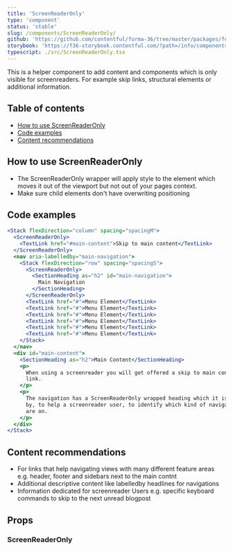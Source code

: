 ```yaml
---
title: 'ScreenReaderOnly'
type: 'component'
status: 'stable'
slug: /components/ScreenReaderOnly/
github: 'https://github.com/contentful/forma-36/tree/master/packages/forma-36-react-components/src/components/ScreenReaderOnly'
storybook: 'https://f36-storybook.contentful.com/?path=/info/components-ScreenReaderOnly'
typescript: ./src/ScreenReaderOnly.tsx
---
```



This is a helper component to add content and components which is only visible for screenreaders. For example skip links, structural elements or additional information.

## Table of contents

- [How to use ScreenReaderOnly](#how-to-use-ScreenReaderOnly)
- [Code examples](#code-examples)
- [Content recommendations](#content-recommendations)

## How to use ScreenReaderOnly

- The ScreenReaderOnly wrapper will apply style to the element which moves it out of the viewport but not out of your pages context.
- Make sure child elements don't have overwriting positioning

## Code examples

```jsx
<Stack flexDirection="column" spacing="spacingM">
  <ScreenReaderOnly>
    <TextLink href="#main-content">Skip to main content</TextLink>
  </ScreenReaderOnly>
  <nav aria-labelledby="main-navigation">
    <Stack flexDirection="row" spacing="spacingS">
      <ScreenReaderOnly>
        <SectionHeading as="h2" id="main-navigation">
          Main Navigation
        </SectionHeading>
      </ScreenReaderOnly>
      <TextLink href="#">Menu Element</TextLink>
      <TextLink href="#">Menu Element</TextLink>
      <TextLink href="#">Menu Element</TextLink>
      <TextLink href="#">Menu Element</TextLink>
      <TextLink href="#">Menu Element</TextLink>
      <TextLink href="#">Menu Element</TextLink>
    </Stack>
  </nav>
  <div id="main-content">
    <SectionHeading as="h2">Main Content</SectionHeading>
    <p>
      When using a screenreader you will get offered a skip to main content
      link.
    </p>
    <p>
      The navigation has a ScreenReaderOnly wrapped heading which it is labelled
      by, to help a screenreader user, to identify which kind of navigation they
      are on.
    </p>
  </div>
</Stack>
```

## Content recommendations

- For links that help navigating views with many different feature areas e.g. header, footer and sidebars next to the main contnt
- Additional descriptive content like labelledby headlines for navigations
- Information dedicated for screenreader Users e.g. specific keyboard commands to skip to the next unread blogpost

## Props

### ScreenReaderOnly

<Props of="ScreenReaderOnly" />

